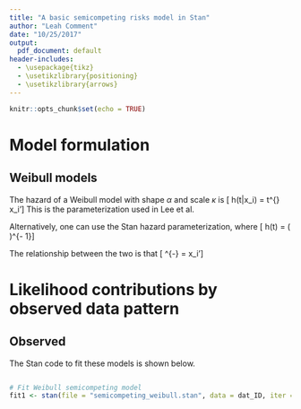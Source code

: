 ```yaml
---
title: "A basic semicompeting risks model in Stan"
author: "Leah Comment"
date: "10/25/2017"
output:
  pdf_document: default
header-includes:
  - \usepackage{tikz}
  - \usetikzlibrary{positioning}
  - \usetikzlibrary{arrows}
---
```


```r
knitr::opts_chunk$set(echo = TRUE)
```


# Model formulation

## Weibull models

The hazard of a Weibull model with shape $\alpha$ and scale $\kappa$ is
\[ h(t|x_i) = \alpha \kappa t^{\alpha-1} \exp\left\lbrace x_i'\beta \right\rbrace\]
This is the parameterization used in Lee et al.

Alternatively, one can use the Stan hazard parameterization, where
\[ h(t) = \frac{\alpha}{\sigma} \left( \frac{t}{\sigma} \right)^{\alpha - 1}\]

The relationship between the two is that 
\[ \sigma^{-\alpha} = \exp\left\lbrace x_i'\beta \right\rbrace\]

# Likelihood contributions by observed data pattern

## Observed

The Stan code to fit these models is shown below.
```r
```

```r
# Fit Weibull semicompeting model
fit1 <- stan(file = "semicompeting_weibull.stan", data = dat_ID, iter = 500, chains = 1)
```

